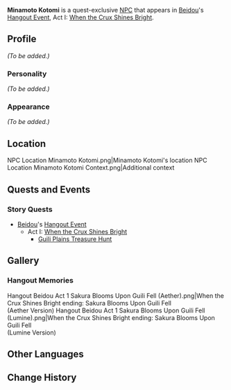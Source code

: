 {{Meta
<!-- REMOVE THIS TEMPLATE AFTER ADDING MISSING INFO -->
|missing_NPC_profile  = yes
}}
{{Character Infobox
|type             = Quest NPC
|image            = NPC Minamoto Kotomi.png
|region           = Liyue
|region2          = Inazuma
}}
'''Minamoto Kotomi''' is a quest-exclusive [[NPC]] that appears in [[Beidou]]'s [[Hangout Event]], Act I: [[When the Crux Shines Bright]].

==Profile==
<!-- detailed story/lore information goes here -->
''(To be added.)''

===Personality===
''(To be added.)''

===Appearance===
''(To be added.)''

==Location==
<gallery hideaddbutton="true" captionalign="center">
NPC Location Minamoto Kotomi.png|Minamoto Kotomi's location
NPC Location Minamoto Kotomi Context.png|Additional context
</gallery>

==Quests and Events==
===Story Quests===
* [[Beidou]]'s [[Hangout Event]]
** Act I: [[When the Crux Shines Bright]]
*** [[Guili Plains Treasure Hunt]]

==Gallery==
===Hangout Memories===
<gallery hideaddbutton="true" captionalign="center">
Hangout Beidou Act 1 Sakura Blooms Upon Guili Fell (Aether).png|When the Crux Shines Bright ending: Sakura Blooms Upon Guili Fell<br />(Aether Version)
Hangout Beidou Act 1 Sakura Blooms Upon Guili Fell (Lumine).png|When the Crux Shines Bright ending: Sakura Blooms Upon Guili Fell<br />(Lumine Version)
</gallery>

==Other Languages==
{{Other Languages|default_hidden = 1
|en      = Minamoto Kotomi
|zhs     = 源琴美
|zhs_rm  = Yuán Qínměi
|zht     = 源琴美
|zht_rm  = Yuán Qínměi
|ja      = 源琴美
|ja_rm   = Minamoto Kotomi
|ko      = 미나모토 코토미
|ko_rm   = Minamoto Kotomi
|es      = Minamoto Kotomi
|fr      = Minamoto Kotomi
|ru      = Минамото Котоми
|th      = Minamoto Kotomi
|vi      = Minamoto Kotomi
|de      = Minamoto Kotomi
|id      = Minamoto Kotomi
|pt      = Minamoto Kotomi
}}

==Change History==
{{Change History|2.3}}
<!--
==References==
{{Reflist}}-->